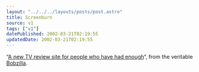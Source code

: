 ```yaml
---
layout: "../../../layouts/posts/post.astro"
title: Screenburn
source: v1
tags: ["v1"]
datePublished: 2002-03-21T02:19:55
updatedDate: 2002-03-21T02:19:55
---
```


&#8220;[A new TV review site for people who have had enough][1]&#8220;, from the veritable [Bobzilla][2].

[1]: http://screenburn.org/
[2]: http://www.bobzilla.co.uk/
